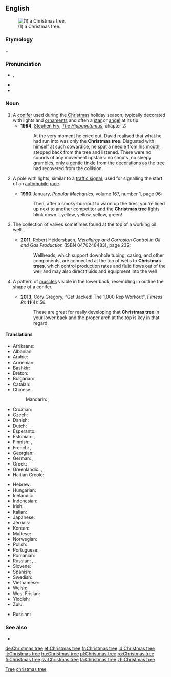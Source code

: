 ==English==
[[File:Árbol_de_navidad_en_un_hogar_chileno,_2006.jpg|thumb|(1) a Christmas tree.]]

===Etymology===
{{term|Christmas}} + {{term|tree}}

===Pronunciation===
* {{enPR|krĭsʹməstrē}}, {{IPA|/ˈkrɪsməs triː/|lang=en}}
* {{audio|En-ca-Christmas_tree.ogg|Audio (CA)|lang=en}}
* {{audio|En-it-Christmas tree.oga|Audio (Italy)|lang=en}}

===Noun===
{{en-noun|head=[[Christmas]] [[tree]]}}

# A [[conifer]] used during the [[Christmas]] holiday season, typically decorated with lights and [[ornament]]s and often a [[star]] or [[angel]] at its tip.
#* '''1994''', [[w:Stephen Fry|Stephen Fry]], ''[[w:The Hippopotamus|The Hippopotamus]]'', chapter 2:
#*: At the very moment he cried out, David realised that what he had run into was only the '''Christmas tree'''. Disgusted with himself at such cowardice, he spat a needle from his mouth, stepped back from the tree and listened. There were no sounds of any movement upstairs: no shouts, no sleepy grumbles, only a gentle tinkle from the decorations as the tree had recovered from the collision.
# {{context|racing|lang=en}} A pole with lights, similar to a [[traffic signal]], used for signalling the start of an [[automobile]] [[race]].
#* '''1990''' January, ''Popular Mechanics'', volume 167, number 1, page 96:
#*: Then, after a smoky-burnout to warm up the tires, you're lined up next to another competitor and the '''Christmas tree''' lights blink down... yellow, yellow, yellow, green!
# {{context|oil industry|_|jargon|lang=en}} The collection of valves sometimes found at the top of a working oil well.
#* '''2011''', Robert Heidersbach, ''Metallurgy and Corrosion Control in Oil and Gas Production'' (ISBN 0470248483), page 232:
#*: Wellheads, which support downhole tubing, casing, and other components, are connected at the top of wells to '''Christmas trees''', which control production rates and fluid flows out of the well and may also direct fluids and equipment into the well
# {{context|bodybuilding|lang=en}} A pattern of [[muscle]]s visible in the lower back, resembling in outline the shape of a conifer.
#* '''2013''', Cory Gregory, "Get Jacked! The 1,000 Rep Workout", ''Fitness Rx'' '''11'''(4): 56.
#*: These are great for really developing that '''Christmas tree''' in your lower back and the proper arch at the top is key in that regard.

====Translations====
{{trans-top|a tree used during the Christmas holiday season}}
* Afrikaans: {{t|af|kersboom}}
* Albanian: {{t|sq|pema e Vitit të Ri}}
* Arabic: {{t|ar|شجرة الميلاد|f|tr=shájarat al-milaad|sc=Arab}}
* Armenian: {{t|hy|տոնածառ|tr=tonaçaṙ}}
* Bashkir: {{t|ba|шыршы|tr=šïršï|sc=Cyrl}}
* Breton: {{t|br|gwezenn Nedeleg|f}}
* Bulgarian: {{t+|bg|елха|f|sc=Cyrl}}
* Catalan: {{t|ca|arbre de Nadal}}
* Chinese:
*: Mandarin: {{t|cmn|耶誕樹|sc=Hani}}, {{t|cmn|耶诞树|tr=Yēdànshù|sc=Hani}}
* Croatian: {{t|sh|božićno drvce}}
* Czech: {{t|cs|vánoční stromeček|m}}
* Danish: {{t+|da|juletræ|n}}
* Dutch: {{t+|nl|kerstboom|m}}
* Esperanto: {{t|eo|Kristnaska arbo}}
* Estonian: {{t+|et|jõulupuu}}, {{t+|et|jõulukuusk}}
* Finnish: {{t+|fi|joulukuusi}}, {{t+|fi|joulupuu}}
* French: {{t+|fr|arbre de Noël|m}}, {{t+|fr|sapin de Noël|m}}
* Georgian: {{t+|ka|საშობაო ნაძვის ხე|tr=sašobao najvis xe|sc=Geor}}
* German: {{t+|de|Weihnachtsbaum|m}}, {{t+|de|Christbaum|m}}
* Greek: {{t|el|δένδρο των Χριστουγέννων|n|tr=dhendron ton Khristuyénnon}}
* Greenlandic: {{t|kl|orpik}}, {{t|kl|orpiliaq}}
* Haitian Creole: {{t|ht|abdenwel}}
{{trans-mid}}
* Hebrew: {{t|he|עץ חג המולד|sc=Hebr}}
* Hungarian: {{t+|hu|karácsonyfa}}
* Icelandic: {{t+|is|jólatré|n}}
* Indonesian: {{t|id|pohon Natal}}
* Irish: {{t|ga|crann Nollag}}
* Italian: {{t+|it|albero di Natale|m}}
* Japanese: {{t+|ja|クリスマスツリー|tr=kurisumasutsurī}}
* Jèrriais: {{t|roa-jer|arbre d'Noué|m}}
* Korean: {{t|ko|크리스마스 트리|sc=Kore}}
* Maltese: {{t|mt|siġra tal-Milied}}
* Norwegian: {{t|no|juletre|n}}
* Polish: {{t+|pl|choinka|f}}
* Portuguese: {{t+|pt|árvore de Natal|f}}
* Romanian: {{t+|ro|pom de Crăciun}}
* Russian: {{t+|ru|ёлка|f|tr=jólka|sc=Cyrl}}, {{t+|ru|новогодняя ёлка|f|tr=novogódnjaja jólka|sc=Cyrl}}, {{t|ru|рождественская ёлка|f|tr=roždéstvenskaja jólka|sc=Cyrl}}
* Slovene: {{t|sl|božično drevo|n}}
* Spanish: {{t+|es|árbol de Navidad|m}}
* Swedish: {{t+|sv|julgran}}
* Vietnamese: {{t|vi|cây Nô-en}}
* Welsh: {{t|cy|coeden Nadolig}}
* West Frisian: {{t|fy|krystbeam}}
* Yiddish: {{t|yi|ניטלבוים|m|tr=nitlboym|sc=Hebr}}
* Zulu: {{t|zu|Isihlahla sikakhisimuzi}}
{{trans-bottom}}

{{trans-top|a pole with lights}}
{{trans-mid}}
{{trans-bottom}}

{{trans-top|the collection of valves}}
* Russian: {{t|ru|фонтанная арматура|f|tr=fontánnaya armatúra|sc=Cyrl}}
{{trans-mid}}
{{trans-bottom}}

{{trans-top|pattern of muscles}}
{{trans-mid}}
{{trans-bottom}}

===See also===
* {{projectlink|wikipedia}}

[[Category:en:Christmas|Tree]]
[[Category:en:Trees|christmas tree]]

[[de:Christmas tree]]
[[et:Christmas tree]]
[[fr:Christmas tree]]
[[id:Christmas tree]]
[[it:Christmas tree]]
[[hu:Christmas tree]]
[[pl:Christmas tree]]
[[ro:Christmas tree]]
[[fi:Christmas tree]]
[[sv:Christmas tree]]
[[ta:Christmas tree]]
[[zh:Christmas tree]]